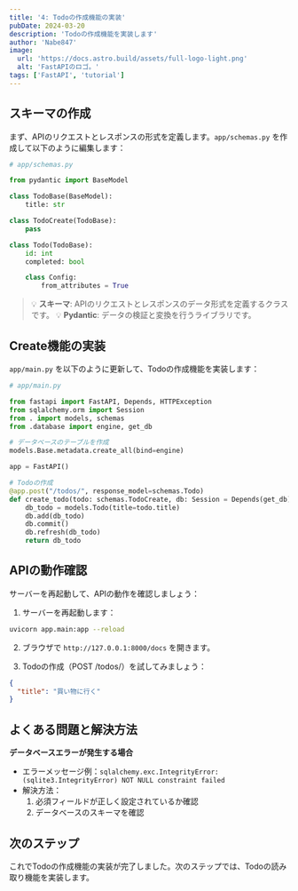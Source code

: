 ```yaml
---
title: '4: Todoの作成機能の実装'
pubDate: 2024-03-20
description: 'Todoの作成機能を実装します'
author: 'Nabe847'
image:
  url: 'https://docs.astro.build/assets/full-logo-light.png'
  alt: 'FastAPIのロゴ。'
tags: ['FastAPI', 'tutorial']
---
```


## スキーマの作成

まず、APIのリクエストとレスポンスの形式を定義します。`app/schemas.py` を作成して以下のように編集します：

```python
# app/schemas.py

from pydantic import BaseModel

class TodoBase(BaseModel):
    title: str

class TodoCreate(TodoBase):
    pass

class Todo(TodoBase):
    id: int
    completed: bool

    class Config:
        from_attributes = True
```

> 💡 **スキーマ**: APIのリクエストとレスポンスのデータ形式を定義するクラスです。
> 💡 **Pydantic**: データの検証と変換を行うライブラリです。

## Create機能の実装

`app/main.py` を以下のように更新して、Todoの作成機能を実装します：

```python
# app/main.py

from fastapi import FastAPI, Depends, HTTPException
from sqlalchemy.orm import Session
from . import models, schemas
from .database import engine, get_db

# データベースのテーブルを作成
models.Base.metadata.create_all(bind=engine)

app = FastAPI()

# Todoの作成
@app.post("/todos/", response_model=schemas.Todo)
def create_todo(todo: schemas.TodoCreate, db: Session = Depends(get_db)):
    db_todo = models.Todo(title=todo.title)
    db.add(db_todo)
    db.commit()
    db.refresh(db_todo)
    return db_todo
```

## APIの動作確認

サーバーを再起動して、APIの動作を確認しましょう：

1. サーバーを再起動します：
```bash
uvicorn app.main:app --reload
```

2. ブラウザで `http://127.0.0.1:8000/docs` を開きます。

3. Todoの作成（POST /todos/）を試してみましょう：
```json
{
  "title": "買い物に行く"
}
```

## よくある問題と解決方法

**データベースエラーが発生する場合**

- エラーメッセージ例：`sqlalchemy.exc.IntegrityError: (sqlite3.IntegrityError) NOT NULL constraint failed`
- 解決方法：
  1. 必須フィールドが正しく設定されているか確認
  2. データベースのスキーマを確認

## 次のステップ

これでTodoの作成機能の実装が完了しました。次のステップでは、Todoの読み取り機能を実装します。 